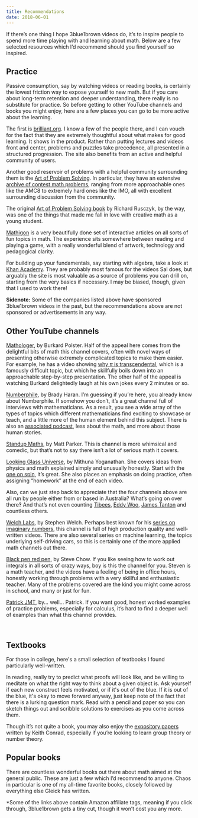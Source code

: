 ```yaml
---
title: Recommendations
date: 2018-06-01
---
```


If there’s one thing I hope 3blue1brown videos do, it’s to inspire people to spend more time playing with and learning about math. Below are a few selected resources which I’d recommend should you find yourself so inspired.

## Practice
Passive consumption, say by watching videos or reading books, is certainly the lowest friction way to expose yourself to new math. But if you care about long-term retention and deeper understanding, there really is no substitute for practice. So before getting to other YouTube channels and books you might enjoy, here are a few places you can go to be more active about the learning.

<Portrait image="/content/blog/recommendations/brilliant.png" />

The first is [brilliant.org](https://brilliant.org/). I know a few of the people there, and I can vouch for the fact that they are extremely thoughtful about what makes for good learning. It shows in the product. Rather than putting lectures and videos front and center, problems and puzzles take precedence, all presented in a structured progression. The site also benefits from an active and helpful community of users.

<Portrait image="/content/blog/recommendations/aops.png" />

Another good reservoir of problems with a helpful community surrounding them is the [Art of Problem Solving](https://artofproblemsolving.com/). In particular, they have an extensive [archive of contest math problems](https://artofproblemsolving.com/community/c13_contests), ranging from more approachable ones like the AMC8 to extremely hard ones like the IMO, all with excellent surrounding discussion from the community.

The original [Art of Problem Solving book](https://artofproblemsolving.com/store/item/aops-vol1) by Richard Rusczyk, by the way, was one of the things that made me fall in love with creative math as a young student.

<Portrait image="/content/blog/recommendations/mathigon.png" />

[Mathigon](https://mathigon.org/) is a very beautifully done set of interactive articles on all sorts of fun topics in math. The experience sits somewhere between reading and playing a game, with a really wonderful blend of artwork, technology and pedagogical clarity.

<Portrait image="/content/blog/recommendations/khan.png" />

For building up your fundamentals, say starting with algebra, take a look at [Khan Academy](https://www.khanacademy.org/). They are probably most famous for the videos Sal does, but arguably the site is most valuable as a source of problems you can drill on, starting from the very basics if necessary. I may be biased, though, given that I used to work there!

**Sidenote:** Some of the companies listed above have sponsored 3blue1brown videos in the past, but the recommendations above are not sponsored or advertisements in any way.

## Other YouTube channels

<Portrait image="/content/blog/recommendations/mathologer.jpeg" />

[Mathologer](https://www.youtube.com/channel/UC1_uAIS3r8Vu6JjXWvastJg), by Burkard Polster. Half of the appeal here comes from the delightful bits of math this channel covers, often with novel ways of presenting otherwise extremely complicated topics to make them easier. For example, he has a video showing [why $\pi$ is transcendental](https://www.youtube.com/watch?v=WyoH_vgiqXM), which is a famously difficult topic, but which he skillfully boils down into an approachable step-by-step presentation. The other half of the appeal is watching Burkard delightedly laugh at his own jokes every 2 minutes or so.

<Portrait image="/content/blog/recommendations/numberphile.jpeg" />

[Numberphile](https://www.youtube.com/user/numberphile), by Brady Haran. I’m guessing if you’re here, you already know about Numberphile. If somehow you don’t, it’s a great channel full of interviews with mathematicians. As a result, you see a wide array of the types of topics which different mathematicians find exciting to showcase or teach, and a little more of the human element behind this subject. There is also an [associated podcast](https://www.numberphile.com/podcast), less about the math, and more about those human stories.

<Portrait image="/content/blog/recommendations/stand-up-maths.jpeg" />

[Standup Maths](https://www.youtube.com/user/standupmaths), by Matt Parker. This is channel is more whimsical and comedic, but that’s not to say there isn’t a lot of serious math it covers.

<Portrait image="/content/blog/recommendations/looking-glass-universe.jpeg" />

[Looking Glass Universe](https://www.youtube.com/user/LookingGlassUniverse), by Mithuna Yoganathan. She covers ideas from physics and math explained simply and unusually honestly. Start with the [one on spin](https://www.youtube.com/watch?v=cd2Ua9dKEl8), it’s great. She also places an emphasis on doing practice, often assigning “homework” at the end of each video.

Also, can we just step back to appreciate that the four channels above are all run by people either from or based in Australia? What’s going on over there‽ And that’s not even counting [Tibees](https://www.youtube.com/user/tibees), [Eddy Woo](https://www.youtube.com/user/misterwootube), [James Tanton](https://www.youtube.com/channel/UCib_J32VI8rQI_LCFXn1XAA) and countless others.

<Portrait image="/content/blog/recommendations/welch-labs.jpeg" />

[Welch Labs](https://www.youtube.com/user/Taylorns34), by Stephen Welch. Perhaps best known for his [series on imaginary numbers](https://www.youtube.com/watch?v=T647CGsuOVU&list=PLiaHhY2iBX9g6KIvZ_703G3KJXapKkNaF), this channel is full of high production quality and well-written videos. There are also several series on machine learning, the topics underlying self-driving cars, so this is certainly one of the more applied math channels out there.

<Portrait image="/content/blog/recommendations/bprp.jpeg" />

[Black pen red pen](https://www.youtube.com/channel/UC_SvYP0k05UKiJ_2ndB02IA), by Steve Chow. If you like seeing how to work out integrals in all sorts of crazy ways, boy is this the channel for you. Steven is a math teacher, and the videos have a feeling of being in office hours, honestly working through problems with a very skillful and enthusiastic teacher. Many of the problems covered are the kind you might come across in school, and many or just for fun.

<Portrait image="/content/blog/recommendations/patrickjmt.jpeg" />

[Patrick JMT](https://www.youtube.com/user/patrickJMT), by… well… Patrick. If you want good, honest worked examples of practice problems, especially for calculus, it’s hard to find a deeper well of examples than what this channel provides.

<br />

## Textbooks
For those in college, here's a small selection of textbooks I found particularly well-written.

In reading, really try to predict what proofs will look like, and be willing to meditate on what the right way to think about a given object is.  Ask yourself if each new construct feels motivated, or if it's out of the blue.  If it is out of the blue, it's okay to move forward anyway, just keep note of the fact that there is a lurking question mark.  Read with a pencil and paper so you can sketch things out and scribble solutions to exercises as you come across them.

<BookShelf>

<Book
  title="Visual Complex Analysis"
  image="https://ws-na.amazon-adsystem.com/widgets/q?_encoding=UTF8&ASIN=0198534469&Format=_SL250_&ID=AsinImage&MarketPlace=US&ServiceVersion=20070822&WS=1&tag=3b1b04-20&language=en_US"
  url="https://www.amazon.com/Visual-Complex-Analysis-Tristan-Needham/dp/0198534469/ref=as_li_ss_il?dchild=1&keywords=Visual+Complex+Analysis&qid=1600276443&sr=8-1&linkCode=li3&tag=3b1b04-20&linkId=8f0673054f6f1dd3cce277ad9e8a1aa7&language=en_US"
/>

<Book
  title="Proofs from the book"
  image="https://ws-na.amazon-adsystem.com/widgets/q?_encoding=UTF8&ASIN=3662572648&Format=_SL250_&ID=AsinImage&MarketPlace=US&ServiceVersion=20070822&WS=1&tag=3b1b04-20&language=en_US"
  url="https://www.amazon.com/Proofs-BOOK-Martin-Aigner/dp/3662572648/ref=as_li_ss_il?dchild=1&keywords=Proofs+from+the+Book&qid=1600277131&sr=8-1&linkCode=li3&tag=3b1b04-20&linkId=bd66f852b84afea84343149340b5bb1f&language=en_US"
/>

<Book
  title="The Cauchy-Schwarz Master Class"
  image="https://ws-na.amazon-adsystem.com/widgets/q?_encoding=UTF8&ASIN=052154677X&Format=_SL250_&ID=AsinImage&MarketPlace=US&ServiceVersion=20070822&WS=1&tag=3b1b04-20&language=en_US"
  url="https://www.amazon.com/Cauchy-Schwarz-Master-Class-Introduction-Mathematical/dp/052154677X/ref=as_li_ss_il?dchild=1&keywords=the+cauchy-schwarz+masterclass&qid=1600276740&sr=8-1&linkCode=li3&tag=3b1b04-20&linkId=c8fabab3f7523f17b41897e4ee4d81b7&language=en_US"
/>

<Book
  title="Vector Calculus, Linear Algebra, and Differential Forms: A Unified Approach"
  image="https://ws-na.amazon-adsystem.com/widgets/q?_encoding=UTF8&ASIN=0971576653&Format=_SL250_&ID=AsinImage&MarketPlace=US&ServiceVersion=20070822&WS=1&tag=3b1b04-20&language=en_US"
  url="https://www.amazon.com/Calculus-Algebra-Differential-Unified-Approach/dp/0971576653/ref=as_li_ss_il?dchild=1&keywords=Vector+Calculus,+Linear+Algebra,+and+Differential+Forms&qid=1600276609&sr=8-3&linkCode=li3&tag=3b1b04-20&linkId=3cc9691c5c9018bf540531bfd377cf52&language=en_US"
/>

<Book
  title="Ordinary Differential Equations"
  image="https://ws-na.amazon-adsystem.com/widgets/q?_encoding=UTF8&ASIN=B0046I9D6E&Format=_SL250_&ID=AsinImage&MarketPlace=US&ServiceVersion=20070822&WS=1&tag=3b1b04-20&language=en_US"
  url="https://www.amazon.com/Vladimir-Arnold-Differential-Equations-1992-04-16/dp/B0046I9D6E/ref=as_li_ss_il?crid=79DPS6YWTUNP&dchild=1&keywords=ordinary+differential+equations+vladimir+arnold&qid=1600276868&sprefix=Ordinary+Differential+Equations+vl,aps,253&sr=8-2&linkCode=li3&tag=3b1b04-20&linkId=b7ca0bb420a9cffc9af1752bef6d7131&language=en_US"
/>

<Book
  title="Nonlinear Dynamics and Chaos: With Applications to Physics, Biology, Chemistry, and Engineering"
  image="https://ws-na.amazon-adsystem.com/widgets/q?_encoding=UTF8&ASIN=0813349109&Format=_SL250_&ID=AsinImage&MarketPlace=US&ServiceVersion=20070822&WS=1&tag=3b1b04-20&language=en_US"
  url="https://www.amazon.com/Nonlinear-Dynamics-Student-Solutions-Manual/dp/0813349109/ref=as_li_ss_il?dchild=1&keywords=Chaos+and+Nonlinear+Dynamics&qid=1600276916&sr=8-1&linkCode=li3&tag=3b1b04-20&linkId=3093d2a526f60379d5471ad525855a5d&language=en_US"
/>

<Book
  title="The Art Of Probability"
  image="https://ws-na.amazon-adsystem.com/widgets/q?_encoding=UTF8&ASIN=0201406861&Format=_SL250_&ID=AsinImage&MarketPlace=US&ServiceVersion=20070822&WS=1&tag=3b1b04-20&language=en_US"
  url="https://www.amazon.com/Art-Probability-Richard-W-Hamming/dp/0201406861/ref=as_li_ss_il?dchild=1&keywords=Hamming+probability&qid=1600277317&sr=8-1&linkCode=li3&tag=3b1b04-20&linkId=6b434a40047495cc8cacf4b784f104b0&language=en_US"
/>

<Book
  title="Information Theory, Inference and Learning Algorithms"
  image="https://ws-na.amazon-adsystem.com/widgets/q?_encoding=UTF8&ASIN=0521642981&Format=_SL250_&ID=AsinImage&MarketPlace=US&ServiceVersion=20070822&WS=1&tag=3b1b04-20&language=en_US"
  url="https://www.amazon.com/Information-Theory-Inference-Learning-Algorithms/dp/0521642981/ref=as_li_ss_il?crid=3L6X1N5C7A0Q8&dchild=1&keywords=mackay+information+theory&qid=1600277286&sprefix=Mackay+information+theo,aps,310&sr=8-2&linkCode=li3&tag=3b1b04-20&linkId=7aa7d3ba0849d12553e61c7ef29eff31&language=en_US"
/>

<Book
  title="Linear Algebra Done Right"
  image="https://ws-na.amazon-adsystem.com/widgets/q?_encoding=UTF8&ASIN=3319110799&Format=_SL250_&ID=AsinImage&MarketPlace=US&ServiceVersion=20070822&WS=1&tag=3b1b04-20&language=en_US"
  url="https://www.amazon.com/Linear-Algebra-Right-Undergraduate-Mathematics/dp/3319110799/ref=as_li_ss_il?dchild=1&keywords=Linear+algebra+done+right&qid=1600276963&sr=8-3&linkCode=li3&tag=3b1b04-20&linkId=2a4f83773e454c7c43ad70524374f247&language=en_US"
/>

<Book
  title="An Epsilon of Room, I: Real Analysis"
  image="https://ws-na.amazon-adsystem.com/widgets/q?_encoding=UTF8&ASIN=0821852787&Format=_SL250_&ID=AsinImage&MarketPlace=US&ServiceVersion=20070822&WS=1&tag=3b1b04-20&language=en_US"
  url="https://www.amazon.com/Epsilon-Room-Real-Analysis-Mathematical/dp/0821852787/ref=as_li_ss_il?dchild=1&keywords=An+Epsilon+of+Room&qid=1600277032&sr=8-1&linkCode=li3&tag=3b1b04-20&linkId=4bde84b3130286624902e2266b79d47f&language=en_US"
/>

<Book
  title="Topology"
  image="https://ws-na.amazon-adsystem.com/widgets/q?_encoding=UTF8&ASIN=0134689518&Format=_SL250_&ID=AsinImage&MarketPlace=US&ServiceVersion=20070822&WS=1&tag=3b1b04-20&language=en_US"
  url="https://www.amazon.com/Topology-Classic-Classics-Advanced-Mathematics/dp/0134689518/ref=as_li_ss_il?crid=1NNKNGLYCT63&dchild=1&keywords=topology+munkres&qid=1600277079&sprefix=Topology,aps,282&sr=8-1&linkCode=li3&tag=3b1b04-20&linkId=5dd871cac31a0333b65948cdcade85b9&language=en_US"
/>

<Book
  title="Primes of the Form x^2 + ny^2"
  image="https://ws-na.amazon-adsystem.com/widgets/q?_encoding=UTF8&ASIN=1118390180&Format=_SL250_&ID=AsinImage&MarketPlace=US&ServiceVersion=20070822&WS=1&tag=3b1b04-20&language=en_US"
  url="https://www.amazon.com/Primes-Form-x2-ny2-Multiplication/dp/1118390180/ref=as_li_ss_il?dchild=1&keywords=Primes+of+the+form+x%C2%B2+ny%C2%B2&qid=1600277165&sr=8-1&linkCode=li3&tag=3b1b04-20&linkId=82dc85629ac680ed40ace76acf643727&language=en_US"
/>

<Book
  title="Visual Group Theory"
  image="https://ws-na.amazon-adsystem.com/widgets/q?_encoding=UTF8&ASIN=088385757X&Format=_SL250_&ID=AsinImage&MarketPlace=US&ServiceVersion=20070822&WS=1&tag=3b1b04-20&language=en_US"
  url="https://www.amazon.com/Visual-Group-Theory-Problem-Book/dp/088385757X/ref=as_li_ss_il?dchild=1&keywords=Visual+group+theory&qid=1600277445&s=books&sr=1-2&linkCode=li3&tag=3b1b04-20&linkId=3410947fa54d44dbbf3123711b039c39&language=en_US"
/>

<Book
  title="Fourier Analysis: An Introduction"
  image="https://ws-na.amazon-adsystem.com/widgets/q?_encoding=UTF8&ASIN=B003V4BQ46&Format=_SL250_&ID=AsinImage&MarketPlace=US&ServiceVersion=20070822&WS=1&tag=3b1b04-20&language=en_US"
  url="https://www.amazon.com/Fourier-Analysis-Introduction-Princeton-Lectures-ebook/dp/B003V4BQ46/ref=as_li_ss_il?dchild=1&keywords=fourier+analysis&qid=1600278207&s=books&sr=1-2&linkCode=li3&tag=3b1b04-20&linkId=05a0aaf90c128cb60f056cca30e3f0be&language=en_US"
/>

<Book
  title="An Introduction to Thermal Physics"
  image="https://ws-na.amazon-adsystem.com/widgets/q?_encoding=UTF8&ASIN=0201380277&Format=_SL250_&ID=AsinImage&MarketPlace=US&ServiceVersion=20070822&WS=1&tag=3b1b04-20&language=en_US"
  url="https://www.amazon.com/Introduction-Thermal-Physics-Daniel-Schroeder/dp/0201380277/ref=as_li_ss_il?dchild=1&keywords=thermal+physics&qid=1600278073&s=books&sr=1-2&linkCode=li3&tag=3b1b04-20&linkId=3ffbf07a5e3f5b3544d1d4eb19f22b7d&language=en_US"
/>

<Book
  title="The Princeton Companion to Mathematics"
  image="https://ws-na.amazon-adsystem.com/widgets/q?_encoding=UTF8&ASIN=0691118809&Format=_SL250_&ID=AsinImage&MarketPlace=US&ServiceVersion=20070822&WS=1&tag=3b1b04-20&language=en_US"
  url="https://www.amazon.com/Princeton-Companion-Mathematics-Timothy-Gowers/dp/0691118809/ref=as_li_ss_il?crid=1ZB1Z0SAIF8QC&dchild=1&keywords=the+princeton+companion+to+mathematics&qid=1600277401&s=books&sprefix=the+princeton+companion+to+math,aps,212&sr=1-1&linkCode=li3&tag=3b1b04-20&linkId=55a50a12004443feeedcf299d253555f&language=en_US"
/>

</BookShelf>

Though it’s not quite a book, you may also enjoy the [expository papers](http://www.math.uconn.edu/~kconrad/blurbs/) written by Keith Conrad, especially if you’re looking to learn group theory or number theory.

## Popular books
There are countless wonderful books out there about math aimed at the general public.  These are just a few which I’d recommend to anyone.  Chaos in particular is one of my all-time favorite books, closely followed by everything else Gleick has written.

<BookShelf>

<Book
  title="Chaos: Making a New Science"
  image="https://ws-na.amazon-adsystem.com/widgets/q?_encoding=UTF8&ASIN=0143113453&Format=_SL250_&ID=AsinImage&MarketPlace=US&ServiceVersion=20070822&WS=1&tag=3b1b04-20&language=en_US"
  url="https://www.amazon.com/Chaos-Making-Science-James-Gleick/dp/0143113453/ref=as_li_ss_il?crid=38W313QPG78PH&dchild=1&keywords=chaos&qid=1600278582&s=books&sprefix=Chaos,stripbooks,217&sr=1-2&linkCode=li3&tag=3b1b04-20&linkId=71a9f4ef0c9564f05cd3681d3ef1d723&language=en_US"
/>

<Book
  title="Change Is the Only Constant: The Wisdom of Calculus in a Madcap World"
  image="https://ws-na.amazon-adsystem.com/widgets/q?_encoding=UTF8&ASIN=0316509086&Format=_SL250_&ID=AsinImage&MarketPlace=US&ServiceVersion=20070822&WS=1&tag=3b1b04-20&language=en_US"
  url="https://www.amazon.com/Change-Only-Constant-Wisdom-Calculus/dp/0316509086/ref=as_li_ss_il?dchild=1&keywords=change+is+the+only+constant&qid=1600278701&s=books&sr=1-1&linkCode=li3&tag=3b1b04-20&linkId=bc0c683961572a9ea459e358b9646deb&language=en_US"
/>

<Book
  title="Humble Pi: A Comedy of Maths Errors"
  image="https://ws-na.amazon-adsystem.com/widgets/q?_encoding=UTF8&ASIN=0141989149&Format=_SL250_&ID=AsinImage&MarketPlace=US&ServiceVersion=20070822&WS=1&tag=3b1b04-20&language=en_US"
  url="https://www.amazon.com/Humble-Pi-Comedy-Maths-Errors/dp/0141989149/ref=as_li_ss_il?_encoding=UTF8&pd_rd_i=0141989149&pd_rd_r=87416bd1-6197-4b93-976d-bd379fe05a35&pd_rd_w=bjwhw&pd_rd_wg=qSBLw&pf_rd_p=3187ad9b-122f-43f5-9fd5-75b35f775d85&pf_rd_r=P20MQYC2GY67QXMXRAEE&psc=1&refRID=P20MQYC2GY67QXMXRAEE&linkCode=li3&tag=3b1b04-20&linkId=418d053aa109ab297237d483848bd379&language=en_US"
/>

<Book
  title="Infinite Powers: How Calculus Reveals the Secrets of the Universe"
  image="https://ws-na.amazon-adsystem.com/widgets/q?_encoding=UTF8&ASIN=0358299284&Format=_SL250_&ID=AsinImage&MarketPlace=US&ServiceVersion=20070822&WS=1&tag=3b1b04-20&language=en_US"
  url="https://www.amazon.com/Infinite-Powers-Calculus-Reveals-Universe/dp/0358299284/ref=as_li_ss_il?dchild=1&keywords=infinite+powers&qid=1600278647&s=books&sr=1-1&linkCode=li3&tag=3b1b04-20&linkId=7a775d9e57f7ce564caf679841308aee&language=en_US"
/>

</BookShelf>

*Some of the links above contain Amazon affiliate tags, meaning if you click through, 3blue1brown gets a tiny cut, though it won’t cost you any more.
